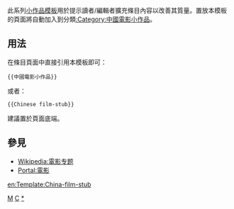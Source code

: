 <includeonly></includeonly><noinclude>{{template doc page viewed directly}}</noinclude>
<!-- 在本行下編輯模板說明 -->
此系列[[:Category:小作品模板|小作品模板]]用於提示讀者/編輯者擴充條目內容以改善其質量。置放本模板的頁面將自動加入到分類[[:Category:中國電影小作品]]。
== 用法 ==
在條目頁面中直接引用本模板即可：
<pre>{{中國電影小作品}}
</pre>
或者：
<pre>{{Chinese film-stub}}
</pre>
建議置於頁面底端。
== 參見 ==
* [[Wikipedia:電影专题]]
* [[Portal:電影]]
<includeonly>
<!-- 本行下加入模板的分類 -->
[[Category:中國小作品模板|M]]
[[Category:電影小作品模板|C]]
[[Category:中國電影小作品|*]]
<!-- 本行下加入模板的跨語言鏈接 -->
[[en:Template:China-film-stub]]
</includeonly>